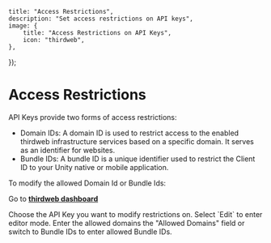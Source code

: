 
	title: "Access Restrictions",
	description: "Set access restrictions on API keys",
	image: {
		title: "Access Restrictions on API Keys",
		icon: "thirdweb",
	},
});

# Access Restrictions

API Keys provide two forms of access restrictions:

- Domain IDs: A domain ID is used to restrict access to the enabled thirdweb infrastructure services based on a specific domain. It serves as an identifier for websites.
- Bundle IDs: A bundle ID is a unique identifier used to restrict the Client ID to your Unity native or mobile application.

To modify the allowed Domain Id or Bundle Ids:

<Steps>

<Step title="Go to Dashboard">

Go to **[thirdweb dashboard](https://thirdweb.com/team/~/~/projects)**

</Step>

<Step title="Choose API Key">
Choose the API Key you want to modify restrictions on.

<DocImage src={chooseKeyImage} />
</Step>

<Step title="Edit">
Select `Edit` to enter editor mode.

<DocImage src={selectEditImage} />
</Step>

<Step title="Edit Domains">
Enter the allowed domains the "Allowed Domains" field or switch to Bundle IDs to enter allowed Bundle IDs.

<DocImage src={allowedDomainsImage} />
</Step>

<Step title="Save Changes">

</Step>

</Steps>
